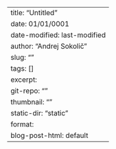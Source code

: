 ---
title: "Untitled"
date: 01/01/0001
date-modified: last-modified
author: "Andrej Sokolič"
slug: ""
tags: []
excerpt: 
git-repo: ""
thumbnail: ""
static-dir: "static"
format:
  blog-post-html: default
---